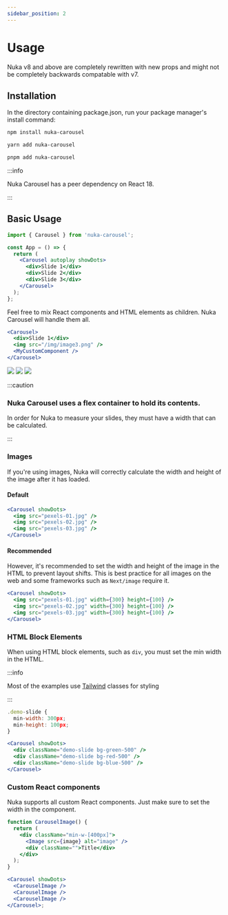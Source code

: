 ```yaml
---
sidebar_position: 2
---
```



# Usage

Nuka v8 and above are completely rewritten with new props and might not be completely backwards compatable with v7.

## Installation

In the directory containing package.json, run your package manager's install command:

<Tabs>
  <TabItem value="npm" label="npm" default>

```bash
npm install nuka-carousel
```

  </TabItem>
  <TabItem value="yarn" label="Yarn">

```bash
yarn add nuka-carousel
```

  </TabItem>
  <TabItem value="pnpm" label="pnpm">

```bash
pnpm add nuka-carousel
```

  </TabItem>
</Tabs>

:::info

Nuka Carousel has a peer dependency on React 18.

:::

## Basic Usage

```jsx
import { Carousel } from 'nuka-carousel';

const App = () => {
  return (
    <Carousel autoplay showDots>
      <div>Slide 1</div>
      <div>Slide 2</div>
      <div>Slide 3</div>
    </Carousel>
  );
};
```

Feel free to mix React components and HTML elements as children. Nuka Carousel will handle them all.

```jsx
<Carousel>
  <div>Slide 1</div>
  <img src="/img/image3.png" />
  <MyCustomComponent />
</Carousel>
```

<Carousel autoplay showDots>
  <img src="/open-source/nuka-carousel/img/pexels-01.jpg" />
  <img src="/open-source/nuka-carousel/img/pexels-02.jpg" />
  <img src="/open-source/nuka-carousel/img/pexels-03.jpg" />
</Carousel>

:::caution

### Nuka Carousel uses a flex container to hold its contents.

In order for Nuka to measure your slides, they must have a width that can be calculated.

:::

### Images

If you're using images, Nuka will correctly calculate the width and height of the image after it has loaded.

#### Default

```jsx
<Carousel showDots>
  <img src="pexels-01.jpg" />
  <img src="pexels-02.jpg" />
  <img src="pexels-03.jpg" />
</Carousel>
```

#### Recommended

However, it's recommended to set the width and height of the image in the HTML to prevent layout shifts. This is best practice for all images on the web and some frameworks such as `Next/image` require it.

```jsx
<Carousel showDots>
  <img src="pexels-01.jpg" width={300} height={100} />
  <img src="pexels-02.jpg" width={300} height={100} />
  <img src="pexels-03.jpg" width={300} height={100} />
</Carousel>
```

### HTML Block Elements

When using HTML block elements, such as `div`, you must set the min width in the HTML.

:::info

Most of the examples use <a href="https://tailwindcss.com/" target="_blank">Tailwind</a> classes for styling

:::

```jsx
.demo-slide {
  min-width: 300px;
  min-height: 100px;
}

<Carousel showDots>
  <div className="demo-slide bg-green-500" />
  <div className="demo-slide bg-red-500" />
  <div className="demo-slide bg-blue-500" />
</Carousel>
```

### Custom React components

Nuka supports all custom React components. Just make sure to set the width in the component.

```jsx
function CarouselImage() {
  return (
    <div className="min-w-[400px]">
      <Image src={image} alt="image" />
      <div className="">Title</div>
    </div>
  );
}

<Carousel showDots>
  <CarouselImage />
  <CarouselImage />
  <CarouselImage />
</Carousel>;
```
